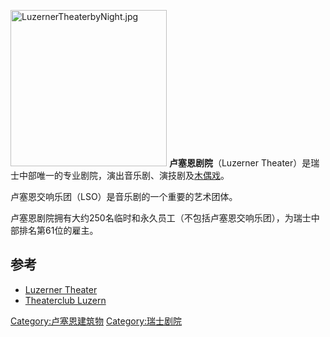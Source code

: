 [[File:LuzernerTheaterbyNight.jpg|250px]]
'''卢塞恩剧院'''（Luzerner Theater）是瑞士中部唯一的专业剧院，演出音乐剧、演技剧及[[木偶戏|木偶戏]]。

卢塞恩交响乐团（LSO）是音乐剧的一个重要的艺术团体。

卢塞恩剧院拥有大约250名临时和永久员工（不包括卢塞恩交响乐团），为瑞士中部排名第61位的雇主。

== 参考 ==
*[http://www.luzernertheater.ch/ Luzerner Theater] {{Wayback|url=http://www.luzernertheater.ch/ |date=20210118183425 }}
*[http://www.theaterclub.ch/ Theaterclub Luzern] {{Wayback|url=http://www.theaterclub.ch/ |date=19990224115536 }}

[[Category:卢塞恩建筑物|Category:卢塞恩建筑物]]
[[Category:瑞士剧院|Category:瑞士剧院]]